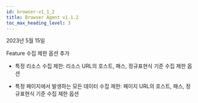 ```yaml
---
id: browser-v1_1_2
title: Browser Agent v1.1.2
toc_max_heading_level: 3
---
```


2023년 5월 15일

<p><Status>Feature</Status> 수집 제한 옵션 추가</p>

- 특정 리소스 수집 제한: 리소스 URL의 호스트, 패스, 정규표현식 기준 수집 제한 옵션

- 특정 페이지에서 발생하는 모든 데이터 수집 제한: 페이지 URL의 호스트, 패스, 정규표현식 기준 수집 제한 옵션